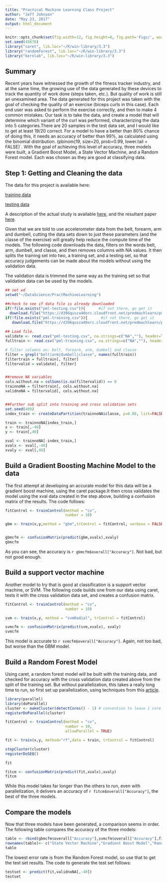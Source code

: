```yaml
---
title: "Practical Machine Learning Class Project"
author: "Jeff Johnson"
date: "May 23, 2017"
output: html_document
---
```


```r
knitr::opts_chunk$set(fig.width=12, fig.height=8, fig.path='Figs/', warning=FALSE, message=FALSE, echo=TRUE)
set.seed(45678)
library("caret", lib.loc="~/R/win-library/3.3")
library("randomForest", lib.loc="~/R/win-library/3.3")
library("kernlab", lib.loc="~/R/win-library/3.3")

```
## Summary

Recent years have witnessed the growth of the fitness tracker industry, and at the same time, the growing use of the data generated by these devices to track the quantity of work done (steps taken, etc.). But quality of work is still an unexamined area. The data generated for this project was taken with the goal of checking the quality of an exercise (biceps curls in this case). Each end user was asked to perform the exercise correctly, and then to make 4 common mistakes. Our task is to take the data, and create a model that will determine which variant of the curl was performed, characterizing the data into 5 categories.There are 20 samples in the test data set, and I would like to get at least 19/20 correct. For a model to have a better than 80% chance of doing this, it needs an accuracy of better than 99%, as calculated using the binomial distribution. (pbinom(19, size=20, prob=0.99, lower.tail = FALSE)`. With the goal of achieving this level of accuracy, three models were built, a Gradient Boost Model, a State Vector Machine, and a Random Forest model. Each was chosen as they are good at classifying data.  

## Step 1: Getting and Cleaning the data
The data for this project is available here:
 
[training data](https://d396qusza40orc.cloudfront.net/predmachlearn/pml-training.csv) 

[testing data](https://d396qusza40orc.cloudfront.net/predmachlearn/pml-testing.csv)

A description of the actual study is available [here](http://groupware.les.inf.puc-rio.br/har#weight_lifting_exercises), and the resultant paper [here](http://groupware.les.inf.puc-rio.br/work.jsf?p1=11201).  

Given that we are told to use accelerometer data from the belt, forearm, arm and dumbell, cutting the data sets down to just these parameters (and the classe of the exercise) will greatly help reduce the compute time of the models. The following code downloads the data, filters on the words belt, arm, dumbell, and classe, and then removes columns with NA values. It then splits the training set into two, a training set, and a testing set, so that accuracy judgements can be made about the models without using the validation data. 

The validation data is trimmed the same way as the training set so that validation data can be used by the models.   
```r
## set wd 
setwd("~/DataScience/PractMachineLearning")

##check to see if data file is already downloaded
if(!file.exists("pml-testing.csv")){      #if not there, go get it
  download.file("https://d396qusza40orc.cloudfront.net/predmachlearn/pml-training.csv")  }
if(!file.exists("pml-training.csv")){      #if not there, go get it
   download.file("https://d396qusza40orc.cloudfront.net/predmachlearn/pml-training.csv")  }
  
## Load file. 
validate <- read.csv("pml-testing.csv", na.strings=c("NA",""), header=TRUE)
fulltrain <- read.csv("pml-training.csv", na.strings=c("NA",""), header=TRUE)

# filter columns on: belt, forearm, arm, dumbell and classe
filter = grepl("belt|arm|dumbell|classe", names(fulltrain))
filtertrain = fulltrain[, filter]
filtervalid = validate[, filter]


##remove NA variables
cols.without.na = colSums(is.na(filtervalid)) == 0
trainnoNA = filtertrain[, cols.without.na]
validnoNA = filtervalid[, cols.without.na]


##Further sub split into training and cross validation sets
set.seed(489)
index_train <- createDataPartition(trainnoNA$classe, p=0.80, list=FALSE)

train <- trainnoNA[index_train,]
x <- train[,-40]
y <- train[,40]

xval <- trainnoNA[-index_train,]
xvalx <- xval[,-40]
xvaly <- xval[,40]
```
## Build a Gradient Boosting Machine Model to the data

The first attempt at developing an accurate model for this data will be a gradient boost machine, using the caret package.It then cross validates the model using the xval data created in the step above, building a confusion matrix of the results.  The code follows:

``` r

fitControl <- trainControl(method = "cv",
                           number = 10)

gbm <- train(x,y,method = "gbm",trControl = fitControl, verbose = FALSE)


gbmcfm <- confusionMatrix(predict(gbm,xvalx),xvaly)
gbmcfm
```
As you can see, the accuracy is `r gbmcfm$overall["Accuracy"]`. Not bad, but not good enough. 

## Build a support vector machine 
Another model to try that is good at classification is a support vector machine, or SVM. The following code builds one from our data using caret, tests it with the cross validation data set, and creates a confusion matrix.

``` r
fitControl <- trainControl(method = "cv",
                           number = 10)

svm <- train(x,y, method = "svmRadial", trControl = fitControl)

svmcfm <- confusionMatrix(predict(svm,xvalx), xvaly)
svmcfm
```
This model is accurate to `r svmcfm$overall["Accuracy"]`. Again, not too bad, but worse than the GBM model. 

## Build a Random Forest Model

Using caret, a random forest model will be built with the training data, and checked for accuracy with the cross validation data created above from the split of the training set.  But without parallelization, this takes a really long time to run, so first set up parallelization, using techniques from this [article](https://github.com/lgreski/datasciencectacontent/blob/master/markdown/pml-randomForestPerformance.md).

``` r
library(parallel)
library(doParallel)
cluster <- makeCluster(detectCores() - 1) # convention to leave 1 core for OS
registerDoParallel(cluster)

fitControl <- trainControl(method = "cv",
                           number = 10,
                           allowParallel = TRUE)

fit <- train(x,y, method="rf",data = train, trControl = fitControl)

stopCluster(cluster)
registerDoSEQ()

fit

fitcm <- confusionMatrix(predict(fit,xvalx),xvaly)
fitcm
```
While this model takes far longer than the others to run, even with parallelization, it delivers an accuracy of `r fitcm$overall["Accuracy"]`, the best of the three models.  

## Compare the models

Now that three models have been generated, a comparison seems in order. The following table compares the accuracy of the three models:

``` r
table <- rbind(gbmcfm$overall["Accuracy"],svmcfm$overall["Accuracy"],fitcm$overall["Accuracy"])
rownames(table)<- c("State Vector Machine","Gradient Boost Model","Random Forest Model")
table
```

The lowest error rate is from the Random Forest model, so use that to get the test set results. The code to generate the test set follows:

``` r
testset <- predict(fit,validnoNA[,-40])
testset
```


